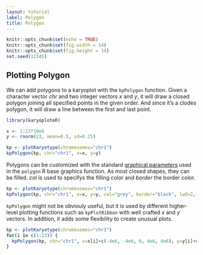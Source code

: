 ```yaml
---
layout: tutorial
label: Polygon
title: Polygon
---
```



```r
knitr::opts_chunk$set(echo = TRUE)
knitr::opts_chunk$set(fig.width = 14)
knitr::opts_chunk$set(fig.height = 14)
set.seed(12345)
```

## Plotting Polygon

We can add polygons to a karyoplot with the `kpPolygon` function. Given a
character vector _chr_ and two integer vectors _x_ and _y_, it will draw a 
closed polygon joining all specified points in the given order. And since it's 
a clodes polygon, it will draw a line between the first and last point. 


```r

library(karyoploteR)

x <- 1:23*10e6
y <- rnorm(23, mean=0.5, sd=0.25)

kp <- plotKaryotype(chromosomes="chr1")
kpPolygon(kp, chr="chr1", x=x, y=y)

```

Polygons can be customized with the standard 
[graphical parameters](https://www.rdocumentation.org/packages/graphics/topics/par)
used in the `polygon` R base graphics function. As most closed shapes, they can
be filled. _col_ is used to specifys the filling color and _border_ the border color.

```r
kp <- plotKaryotype(chromosomes="chr1")
kpPolygon(kp, chr="chr1", x=x, y=y, col="grey", border="black", lwd=2, lty=3)

```

`kpPolygon` might not be obviouly useful, but it is used by different higher-level 
plotting functions such as `kpPlotRibbon` with well crafted _x_ and _y_ vectors.
In addition, it adds some flexibility to create unusual plots.


```r
kp <- plotKaryotype(chromosomes="chr1")
for(i in c(1:23)) {
  kpPolygon(kp, chr="chr1", x=x[i]+c(-4e6, -4e6, 0, 4e6, 4e6), y=y[i]+c(0, i*0.015, i*0.02, i*0.015, 0), col=rainbow(23)[i], border=darker(rainbow(23)[i]))  
}


```
